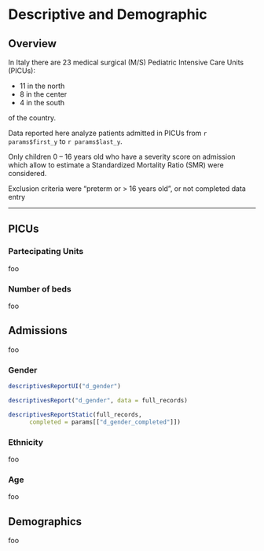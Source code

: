 # Descriptive and Demographic {#descriptives .tabset .tabset-fade .tabset-pills}

## Overview {-}

In Italy there are 23 medical surgical (M/S) Pediatric Intensive Care Units (PICUs):

- 11 in the north
- 8 in the center
- 4 in the south

of the country.

Data reported here analyze patients admitted in PICUs from
`r params$first_y` to `r params$last_y`.

Only children 0 -- 16 years old who have a severity score on admission
which allow to estimate a Standardized Mortality Ratio (SMR) were
considered.

Exclusion criteria were "preterm or > 16 years old", or not completed
data entry

---

## PICUs {.tabset .tabset-dropdown}

### Partecipating Units

foo

### Number of beds

foo











## Admissions {.tabset .tabset-dropdown}

foo




### Gender

```{r, eval=!params$export}
descriptivesReportUI("d_gender")
```

```{r, context = "server", eval=!params$export}
descriptivesReport("d_gender", data = full_records)
```

```{r, context = "server", eval=params$export, fig.height=11}
descriptivesReportStatic(full_records,
      completed = params[["d_gender_completed"]])
```








### Ethnicity

foo

### Age

foo




















## Demographics {.tabset .tabset-dropdown}

foo
